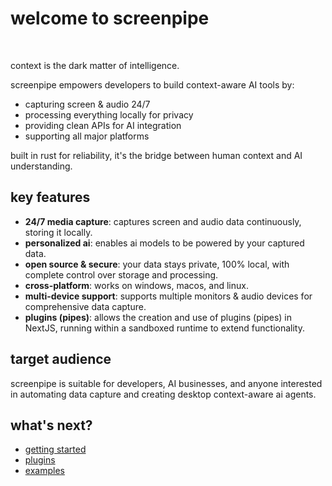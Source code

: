 
# welcome to screenpipe

<MotionDiv>
<br/>

context is the dark matter of intelligence.

screenpipe empowers developers to build context-aware AI tools by:
- capturing screen & audio 24/7
- processing everything locally for privacy
- providing clean APIs for AI integration
- supporting all major platforms

built in rust for reliability, it's the bridge between human context and AI understanding.

</MotionDiv>

<MotionDiv delay={0.5}>

## key features

- **24/7 media capture**: captures screen and audio data continuously, storing it locally.
- **personalized ai**: enables ai models to be powered by your captured data.
- **open source & secure**: your data stays private, 100% local, with complete control over storage and processing.
- **cross-platform**: works on windows, macos, and linux.
- **multi-device support**: supports multiple monitors & audio devices for comprehensive data capture.
- **plugins (pipes)**: allows the creation and use of plugins (pipes) in NextJS, running within a sandboxed runtime to extend functionality.

</MotionDiv>

<MotionDiv delay={1}>

## target audience

screenpipe is suitable for developers, AI businesses, and anyone interested in automating data capture and creating desktop context-aware ai agents. 

## what's next?

- [getting started](/docs/getting-started)
- [plugins](/docs/plugins)
- [examples](/docs/examples)

</MotionDiv>
